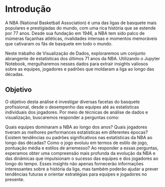 # Introdução

A NBA (National Basketball Association) é uma das ligas de basquete mais populares e prestigiadas do mundo, com uma rica história que se estende por 77 anos. Desde sua fundação em 1946, a NBA tem sido palco de inúmeras façanhas atléticas, rivalidades intensas e momentos memoráveis que cativaram os fãs de basquete em todo o mundo.

Neste trabalho de Visualização de Dados, exploraremos um conjunto abrangente de estatísticas dos últimos 71 anos da NBA. Utilizando o Jupyter Notebook, mergulharemos nesses dados para extrair insights valiosos sobre as equipes, jogadores e padrões que moldaram a liga ao longo das décadas.

## Objetivo

O objetivo desta análise é investigar diversas facetas do basquete profissional, desde o desempenho das equipes até as estatísticas individuais dos jogadores. Por meio de técnicas de análise de dados e visualização, buscaremos responder a perguntas como:

Quais equipes dominaram a NBA ao longo dos anos? Quais jogadores tiveram as melhores performances estatísticas em diferentes épocas? Existem tendências ou padrões significativos nas estatísticas da NBA ao longo das décadas? Como o jogo evoluiu em termos de estilo de jogo, pontuação média e estilos de arremesso? Ao responder a essas perguntas, esperamos obter uma compreensão mais profunda da evolução da NBA e das dinâmicas que impulsionam o sucesso das equipes e dos jogadores ao longo do tempo. Esses insights não apenas fornecerão informações interessantes sobre a história da liga, mas também poderão ajudar a prever tendências futuras e orientar estratégias para equipes e jogadores no presente.

